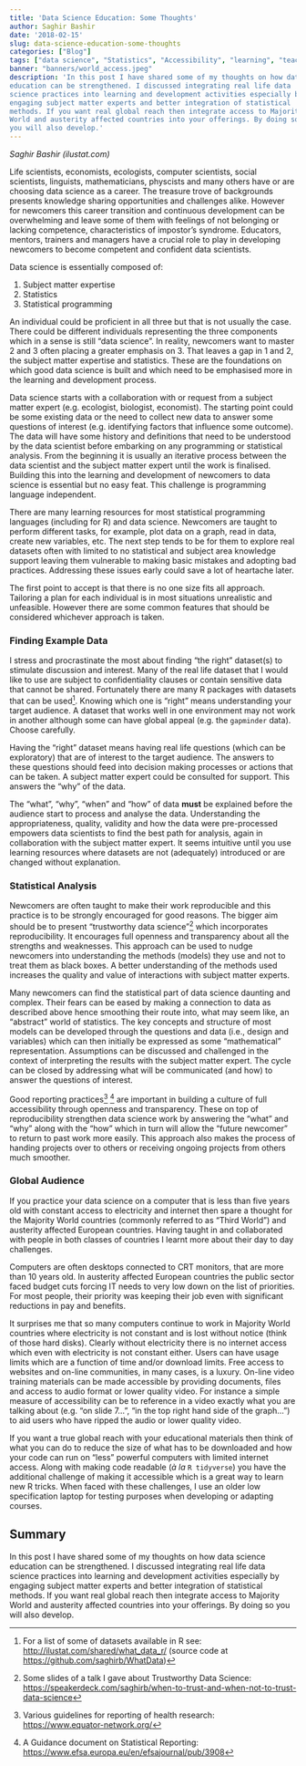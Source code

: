 ```yaml
---
title: 'Data Science Education: Some Thoughts'
author: Saghir Bashir
date: '2018-02-15'
slug: data-science-education-some-thoughts
categories: ["Blog"]
tags: ["data science", "Statistics", "Accessibility", "learning", "teaching", "R language"]
banner: "banners/world_access.jpeg"
description: 'In this post I have shared some of my thoughts on how data science
education can be strengthened. I discussed integrating real life data
science practices into learning and development activities especially by
engaging subject matter experts and better integration of statistical
methods. If you want real global reach then integrate access to Majority
World and austerity affected countries into your offerings. By doing so
you will also develop.'
---
```


*Saghir Bashir (ilustat.com)*

Life scientists, economists, ecologists, computer scientists, social
scientists, linguists, mathematicians, physcists and many others have 
or are choosing data science as a career. The treasure trove of 
backgrounds presents knowledge sharing opportunities and challenges 
alike. However for newcomers this career transition and continuous 
development can be overwhelming and leave some of them with feelings 
of not belonging or lacking competence, characteristics of impostor’s 
syndrome. Educators, mentors, trainers and managers have a crucial role 
to play in developing newcomers to become competent and confident data 
scientists.

Data science is essentially composed of:

1.  Subject matter expertise
2.  Statistics
3.  Statistical programming

An individual could be proficient in all three but that is not usually
the case. There could be different individuals representing the three
components which in a sense is still “data science”. In reality,
newcomers want to master 2 and 3 often placing a greater emphasis on 3.
That leaves a gap in 1 and 2, the subject matter expertise and
statistics. These are the foundations on which good data science is
built and which need to be emphasised more in the learning and
development process.

Data science starts with a collaboration with or request from a subject
matter expert (e.g. ecologist, biologist, economist). The starting point
could be some existing data or the need to collect new data to answer
some questions of interest (e.g. identifying factors that influence some
outcome). The data will have some history and definitions that need to
be understood by the data scientist before embarking on any programming
or statistical analysis. From the beginning it is usually an iterative
process between the data scientist and the subject matter expert until
the work is finalised. Building this into the learning and development
of newcomers to data science is essential but no easy feat. This
challenge is programming language independent.

There are many learning resources for most statistical programming
languages (including for R) and data science. Newcomers are taught to
perform different tasks, for example, plot data on a graph, read in
data, create new variables, etc. The next step tends to be for them to
explore real datasets often with limited to no statistical and subject
area knowledge support leaving them vulnerable to making basic mistakes
and adopting bad practices. Addressing these issues early could save a
lot of heartache later.

The first point to accept is that there is no one size fits all
approach. Tailoring a plan for each individual is in most situations
unrealistic and unfeasible. However there are some common features that
should be considered whichever approach is taken.

### Finding Example Data

I stress and procrastinate the most about finding “the right” dataset(s)
to stimulate discussion and interest. Many of the real life dataset that
I would like to use are subject to confidentiality clauses or contain
sensitive data that cannot be shared. Fortunately there are many R
packages with datasets that can be used[^1]. Knowing which one is
“right” means understanding your target audience. A dataset that works
well in one environment may not work in another although some can have
global appeal (e.g. the `gapminder` data). Choose carefully.

Having the “right” dataset means having real life questions (which
can be exploratory) that are of interest to the target audience. The 
answers to these questions should feed into decision making processes 
or actions that can be taken. A subject matter expert could be consulted 
for support. This answers the “why” of the data.

The “what”, “why”, “when” and “how” of data **must** be explained before
the audience start to process and analyse the data. Understanding the
appropriateness, quality, validity and how the data were pre-processed
empowers data scientists to find the best path for analysis, again in
collaboration with the subject matter expert. It seems intuitive until
you use learning resources where datasets are not (adequately) introduced 
or are changed without explanation.

### Statistical Analysis

Newcomers are often taught to make their work reproducible and this 
practice is to be strongly encouraged for good reasons. The bigger 
aim should be to present “trustworthy data science”[^2] which 
incorporates reproducibility. It encourages full openness and 
transparency about all the strengths and weaknesses. This approach can
be used to nudge newcomers into understanding the methods (models)
they use and not to treat them as black boxes. A better understanding of
the methods used increases the quality and value of interactions with
subject matter experts.

Many newcomers can find the statistical part of data science daunting 
and complex. Their fears can be eased by making a connection to data as
described above hence smoothing their route into, what may seem like, an
“abstract” world of statistics. The key concepts and structure of most
models can be developed through the questions and data (i.e., design and
variables) which can then initially be expressed as some “mathematical”
representation. Assumptions can be discussed and challenged in the
context of interpreting the results with the subject matter expert. The
cycle can be closed by addressing what will be communicated (and how) to
answer the questions of interest.

Good reporting practices[^3] [^4] are important in building a
culture of full accessibility through openness and transparency. These
on top of reproducibility strengthen data science work by answering the
“what” and “why” along with the “how” which in turn will allow the
“future newcomer” to return to past work more easily. This approach also
makes the process of handing projects over to others or receiving ongoing
projects from others much smoother.

### Global Audience

If you practice your data science on a computer that is less than five
years old with constant access to electricity and internet then
spare a thought for the Majority World countries (commonly referred to
as “Third World”) and austerity affected European countries. Having
taught in and collaborated with people in both classes of countries I
learnt more about their day to day challenges.

Computers are often desktops connected to CRT monitors, that are more 
than 10 years old. In austerity affected European countries the public 
sector faced budget cuts forcing IT needs to very low down on the list 
of priorities. For most people, their priority was keeping their job even
with significant reductions in pay and benefits.

It surprises me that so many computers continue to work in Majority
World countries where electricity is not constant and is lost without
notice (think of those hard disks). Clearly without electricity there is
no internet access which even with electricity is not constant either.
Users can have usage limits which are a function of time and/or download
limits. Free access to websites and on-line communities, in many cases, is
a luxury. On-line video training materials can be made accessible by
providing documents, files and access to audio format or lower quality video. 
For instance a simple measure of accessibility can be to reference in a 
video exactly what you are talking about (e.g. “on slide 7...”, "in the
top right hand side of the graph...") to aid users who have ripped the 
audio or lower quality video.

If you want a true global reach with your educational materials then
think of what you can do to reduce the size of what has to be downloaded
and how your code can run on “less” powerful computers with limited
internet access. Along with making code readable (*à la* `R tidyverse`) 
you have the additional challenge of making it accessible which is a 
great way to learn new R tricks. When faced with these challenges, I 
use an older low specification laptop for testing purposes when developing 
or adapting courses.

## Summary

In this post I have shared some of my thoughts on how data science
education can be strengthened. I discussed integrating real life data
science practices into learning and development activities especially by
engaging subject matter experts and better integration of statistical
methods. If you want real global reach then integrate access to Majority
World and austerity affected countries into your offerings. By doing so
you will also develop.

[^1]: For a list of some of datasets available in R see:
<http://ilustat.com/shared/what_data_r/> (source code at <https://github.com/saghirb/WhatData>)

[^2]: Some slides of a talk I gave about Trustworthy Data Science: 
<https://speakerdeck.com/saghirb/when-to-trust-and-when-not-to-trust-data-science>

[^3]: Various guidelines for reporting of health research:
<https://www.equator-network.org/>

[^4]: A Guidance document on Statistical Reporting:
<https://www.efsa.europa.eu/en/efsajournal/pub/3908>

